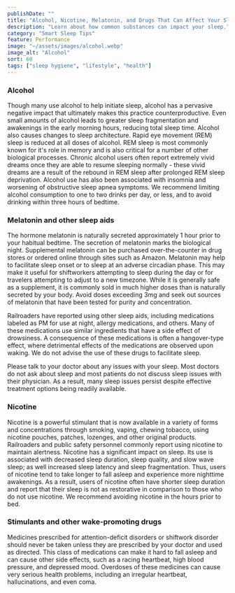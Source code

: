 ```yaml
---
publishDate: ""
title: "Alcohol, Nicotine, Melatonin, and Drugs That Can Affect Your Sleep"
description: "Learn about how common substances can impact your sleep."
category: "Smart Sleep Tips"
feature: Performance
image: "~/assets/images/alcohol.webp"
image_alt: "Alcohol"
sort: 60
tags: ["sleep hygiene", "lifestyle", "health"]
---
```

### Alcohol
Though many use alcohol to help initiate sleep, alcohol has a pervasive negative impact that ultimately makes this practice counterproductive. Even small amounts of alcohol leads to greater sleep fragmentation and awakenings in the early morning hours, reducing total sleep time. Alcohol also causes changes to sleep architecture. Rapid eye movement (REM) sleep is reduced at all doses of alcohol. REM sleep is most commonly known for it's role in memory and is also critical for a number of other biological processes. Chronic alcohol users often report extremely vivid dreams once they are able to resume sleeping normally - these vivid dreams are a result of the rebound in REM sleep after prolonged REM sleep deprivation. Alcohol use has also been associated with insomnia and worsening of obstructive sleep apnea symptoms. We recommend limiting alcohol consumption to one to two drinks per day, or less, and to avoid drinking within three hours of bedtime.  

### Melatonin and other sleep aids
The hormone melatonin is naturally secreted approximately 1 hour prior to your habitual bedtime. The secretion of melatonin marks the biological night. Supplemental melatonin can be purchased over-the-counter in drug stores or ordered online through sites such as Amazon. Melatonin may help to facilitate sleep onset or to sleep at an adverse circadian phase. This may make it useful for shiftworkers attempting to sleep during the day or for travelers attempting to adjust to a new timezone. While it is generally safe as a supplement, it is commonly sold in much higher doses than is naturally secreted by your body. Avoid doses exceeding 3mg and seek out sources of melatonin that have been tested for purity and concentration.

Railroaders have reported using other sleep aids, including medications labeled as PM for use at night, allergy medications, and others. Many of these medications use similar ingredients that have a side effect of drowsiness. A consequence of these medications is often a hangover-type effect, where detrimental effects of the medications are observed upon waking. We do not advise the use of these drugs to facilitate sleep.

Please talk to your doctor about any issues with your sleep. Most doctors do not ask about sleep and most patients do not discuss sleep issues with their physician. As a result, many sleep issues persist despite effective treatment options being readily available.

### Nicotine
Nicotine is a powerful stimulant that is now available in a variety of forms and concentrations through smoking, vaping, chewing tobacco, using nicotine pouches, patches, lozenges, and other original products. Railroaders and public safety personnel commonly report using nicotine to maintain alertness. Nicotine has a significant impact on sleep. Its use is associated with decreased sleep duration, sleep quality, and slow wave sleep; as well increased sleep latency and sleep fragmentation. Thus, users of nicotine tend to take longer to fall asleep and experience more nighttime awakenings. As a result, users of nicotine often have shorter sleep duration and report that their sleep is not as restorative in comparison to those who do not use nicotine. We recommend avoiding nicotine in the hours prior to bed.

### Stimulants and other wake-promoting drugs
Medicines prescribed for attention-deficit disorders or shiftwork disorder should never be taken unless they are prescribed by your doctor and used as directed. This class of medications can make it hard to fall asleep and can cause other side effects, such as a racing heartbeat, high blood pressure, and depressed mood. Overdoses of these medicines can cause very serious health problems, including an irregular heartbeat, hallucinations, and even coma.
